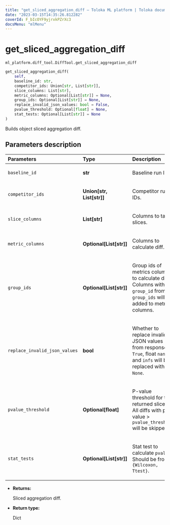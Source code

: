 ```yaml
---
title: "get_sliced_aggregation_diff — Toloka ML platform | Toloka documentation"
date: "2023-03-15T14:35:26.812282"
coverId: F_bIcOYF9yjrxkPZrXc3
docsMenu: "mlMenu"
---
```


# get_sliced_aggregation_diff

`ml_platform.diff_tool.DiffTool.get_sliced_aggregation_diff`

```python
get_sliced_aggregation_diff(
    self,
    baseline_id: str,
    competitor_ids: Union[str, List[str]],
    slice_columns: List[str],
    metric_columns: Optional[List[str]] = None,
    group_ids: Optional[List[str]] = None,
    replace_invalid_json_values: bool = False,
    pvalue_threshold: Optional[float] = None,
    stat_tests: Optional[List[str]] = None
)
```

Builds object sliced aggregation diff.

## Parameters description

| Parameters | Type | Description |
| :----------| :----| :-----------|
`baseline_id`|**str**|<p>Baseline run ID.</p>
`competitor_ids`|**Union\[str, List\[str\]\]**|<p>Competitor run IDs.</p>
`slice_columns`|**List\[str\]**|<p>Columns to take slices.</p>
`metric_columns`|**Optional\[List\[str\]\]**|<p>Columns to calculate diff.</p>
`group_ids`|**Optional\[List\[str\]\]**|<p>Group ids of metrics columns to calculate diff. Columns with `group_id` from `group_ids` will be added to metrics columns.</p>
`replace_invalid_json_values`|**bool**|<p>Whether to replace invalid JSON values from response. If `True`, float `nans` and `infs` will be replaced with `None`.</p>
`pvalue_threshold`|**Optional\[float\]**|<p>P-value threshold for the returned slices. All diffs with p-value &gt; `pvalue_threshold` will be skipped.</p>
`stat_tests`|**Optional\[List\[str\]\]**|<p>Stat test to calculate `pvalue`. Should be from `{Wilcoxon, Ttest}`.</p>

* **Returns:**

  Sliced aggregation diff.

* **Return type:**

  Dict